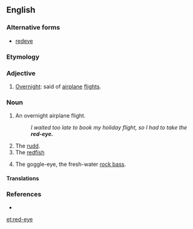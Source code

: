 ==English==
{{wikipedia|red-eye flight}}
{{wikipedia|dab=Red eye}}
===Alternative forms===
* [[redeye]]

===Etymology===
{{compound|red|eye|lang=en}}

===Adjective===
{{en-adj|-}}

# {{context|informal|lang=en}} [[overnight|Overnight]]: said of [[airplane]] [[flight]]s.

===Noun===
{{en-noun|s}}

# {{context|informal|lang=en}} An overnight airplane flight.
#: ''I waited too late to book my holiday flight, so I had to take the '''red-eye.'''''
# The [[rudd]].
# The [[redfish]]
# {{context|US|dialect|lang=en}} The goggle-eye, the fresh-water [[rock bass]].

====Translations====
{{trans-see|rock bass}}

===References===
* {{R:Webster 1913}}

[[et:red-eye]]